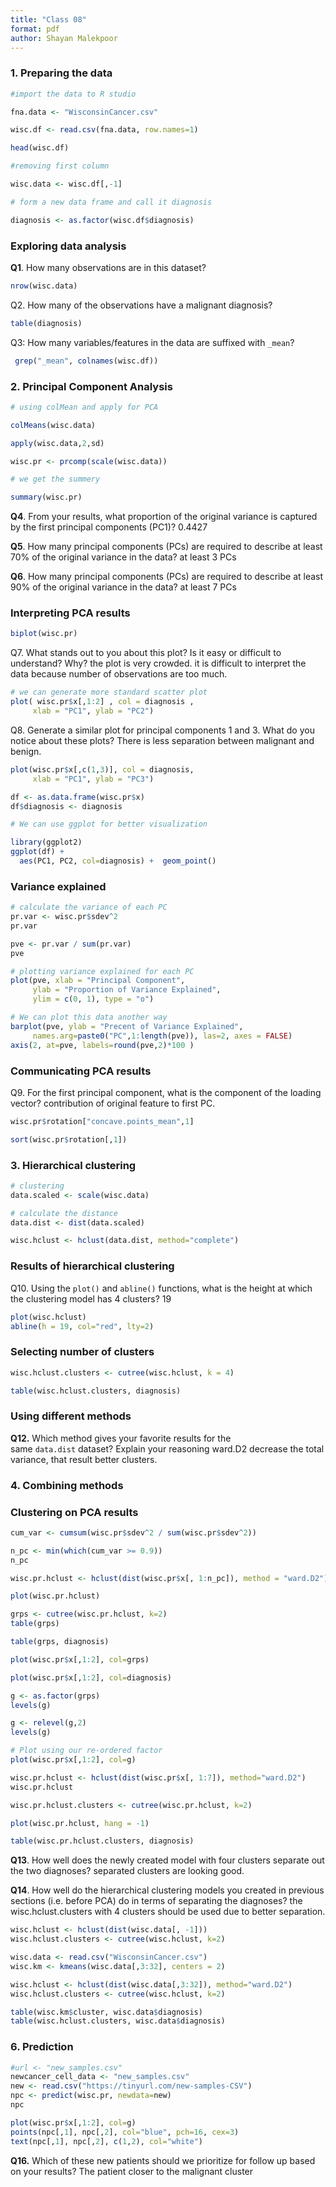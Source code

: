 ```yaml
---
title: "Class 08"
format: pdf
author: Shayan Malekpoor
---
```


### 1. Preparing the data

```r
#import the data to R studio

fna.data <- "WisconsinCancer.csv"

wisc.df <- read.csv(fna.data, row.names=1)

head(wisc.df)
```

```r
#removing first column

wisc.data <- wisc.df[,-1]
```

```r
# form a new data frame and call it diagnosis

diagnosis <- as.factor(wisc.df$diagnosis)
```

### Exploring data analysis

**Q1**. How many observations are in this dataset?

```r
nrow(wisc.data)
```

Q2. How many of the observations have a malignant diagnosis?

```r
table(diagnosis)
```

Q3: How many variables/features in the data are suffixed with `_mean`?

```r
 grep("_mean", colnames(wisc.df))
```

### 2. Principal Component Analysis

```r
# using colMean and apply for PCA

colMeans(wisc.data)
```

```r
apply(wisc.data,2,sd)
```

```r
wisc.pr <- prcomp(scale(wisc.data))
```

```r
# we get the summery

summary(wisc.pr)
```

**Q4**. From your results, what proportion of the original variance is captured by the first principal components (PC1)? 0.4427

**Q5**. How many principal components (PCs) are required to describe at least 70% of the original variance in the data? at least 3 PCs

**Q6**. How many principal components (PCs) are required to describe at least 90% of the original variance in the data? at least 7 PCs

### Interpreting PCA results

```r
biplot(wisc.pr)
```

Q7. What stands out to you about this plot? Is it easy or difficult to understand? Why? the plot is very crowded. it is difficult to interpret the data because number of observations are too much.

```r
# we can generate more standard scatter plot
plot( wisc.pr$x[,1:2] , col = diagnosis , 
     xlab = "PC1", ylab = "PC2")
```

Q8. Generate a similar plot for principal components 1 and 3. What do you notice about these plots? There is less separation between malignant and benign.

```r
plot(wisc.pr$x[,c(1,3)], col = diagnosis, 
     xlab = "PC1", ylab = "PC3")

```

```r
df <- as.data.frame(wisc.pr$x)
df$diagnosis <- diagnosis
```

```r
# We can use ggplot for better visualization

library(ggplot2)
ggplot(df) + 
  aes(PC1, PC2, col=diagnosis) +  geom_point()
```

### Variance explained

```r
# calculate the variance of each PC
pr.var <- wisc.pr$sdev^2
pr.var
```

```r
pve <- pr.var / sum(pr.var)
pve
```

```r
# plotting variance explained for each PC
plot(pve, xlab = "Principal Component", 
     ylab = "Proportion of Variance Explained", 
     ylim = c(0, 1), type = "o")
```

```r
# We can plot this data another way
barplot(pve, ylab = "Precent of Variance Explained",
     names.arg=paste0("PC",1:length(pve)), las=2, axes = FALSE)
axis(2, at=pve, labels=round(pve,2)*100 )
```

### Communicating PCA results

Q9. For the first principal component, what is the component of the loading vector? contribution of original feature to first PC.

```r
wisc.pr$rotation["concave.points_mean",1]
```

```r
sort(wisc.pr$rotation[,1])
```

### 3. Hierarchical clustering

```r
# clustering 
data.scaled <- scale(wisc.data)
```

```r
# calculate the distance
data.dist <- dist(data.scaled)
```

```r
wisc.hclust <- hclust(data.dist, method="complete")
```

### Results of hierarchical clustering

Q10. Using the `plot()` and `abline()` functions, what is the height at which the clustering model has 4 clusters? 19

```r
plot(wisc.hclust)
abline(h = 19, col="red", lty=2)
```

### Selecting number of clusters

```r
wisc.hclust.clusters <- cutree(wisc.hclust, k = 4)
```

```r
table(wisc.hclust.clusters, diagnosis)
```

### Using different methods

**Q12.** Which method gives your favorite results for the same `data.dist` dataset? Explain your reasoning ward.D2 decrease the total variance, that result better clusters.

### 4. Combining methods

### Clustering on PCA results

```r
cum_var <- cumsum(wisc.pr$sdev^2 / sum(wisc.pr$sdev^2))
```

```r
n_pc <- min(which(cum_var >= 0.9))
n_pc
```

```r
wisc.pr.hclust <- hclust(dist(wisc.pr$x[, 1:n_pc]), method = "ward.D2")
```

```r
plot(wisc.pr.hclust)
```

```r
grps <- cutree(wisc.pr.hclust, k=2)
table(grps)
```

```r
table(grps, diagnosis)
```

```r
plot(wisc.pr$x[,1:2], col=grps)
```

```r
plot(wisc.pr$x[,1:2], col=diagnosis)
```

```r
g <- as.factor(grps)
levels(g)
```

```r
g <- relevel(g,2)
levels(g)
```

```r
# Plot using our re-ordered factor 
plot(wisc.pr$x[,1:2], col=g)
```

```r
wisc.pr.hclust <- hclust(dist(wisc.pr$x[, 1:7]), method="ward.D2")
wisc.pr.hclust
```

```r
wisc.pr.hclust.clusters <- cutree(wisc.pr.hclust, k=2)
```

```r
plot(wisc.pr.hclust, hang = -1)
```

```r
table(wisc.pr.hclust.clusters, diagnosis)
```

**Q13**. How well does the newly created model with four clusters separate out the two diagnoses? separated clusters are looking good.

**Q14**. How well do the hierarchical clustering models you created in previous sections (i.e. before PCA) do in terms of separating the diagnoses? the wisc.hclust.clusters with 4 clusters should be used due to better separation.

```r
wisc.hclust <- hclust(dist(wisc.data[, -1]))
wisc.hclust.clusters <- cutree(wisc.hclust, k=2)

```

```r
wisc.data <- read.csv("WisconsinCancer.csv")
wisc.km <- kmeans(wisc.data[,3:32], centers = 2)
```

```r
wisc.hclust <- hclust(dist(wisc.data[,3:32]), method="ward.D2")
wisc.hclust.clusters <- cutree(wisc.hclust, k=2)
```

```r
table(wisc.km$cluster, wisc.data$diagnosis)
table(wisc.hclust.clusters, wisc.data$diagnosis)
```

### 6. Prediction

```r
#url <- "new_samples.csv"
newcancer_cell_data <- "new_samples.csv"
new <- read.csv("https://tinyurl.com/new-samples-CSV")
npc <- predict(wisc.pr, newdata=new)
npc
```

```r
plot(wisc.pr$x[,1:2], col=g)
points(npc[,1], npc[,2], col="blue", pch=16, cex=3)
text(npc[,1], npc[,2], c(1,2), col="white")
```

**Q16.** Which of these new patients should we prioritize for follow up based on your results? The patient closer to the malignant cluster
